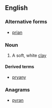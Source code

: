 ==English==

===Alternative forms===
* [[prian]]

===Noun===
{{en-noun|-}}

# {{context|Cornish}} A soft, white [[clay]]

====Derived terms====
* [[pryany]]

===Anagrams===
* [[pyran#English|pyran]]